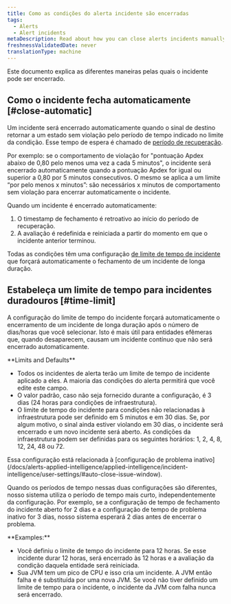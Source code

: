 ```yaml
---
title: Como as condições do alerta incidente são encerradas
tags:
  - Alerts
  - Alert incidents
metaDescription: Read about how you can close alerts incidents manually and automatically.
freshnessValidatedDate: never
translationType: machine
---
```


Este documento explica as diferentes maneiras pelas quais o incidente pode ser encerrado.

## Como o incidente fecha automaticamente [#close-automatic]

Um incidente será encerrado automaticamente quando o sinal de destino retornar a um estado sem violação pelo período de tempo indicado no limite da condição. Esse tempo de espera é chamado de [período de recuperação](/docs/using-new-relic/welcome-new-relic/get-started/glossary#recovery-period).

Por exemplo: se o comportamento de violação for "pontuação Apdex abaixo de 0,80 pelo menos uma vez a cada 5 minutos", o incidente será encerrado automaticamente quando a pontuação Apdex for igual ou superior a 0,80 por 5 minutos consecutivos. O mesmo se aplica a um limite “por pelo menos x minutos”: são necessários x minutos de comportamento sem violação para encerrar automaticamente o incidente.

Quando um incidente é encerrado automaticamente:

1. O timestamp de fechamento é retroativo ao início do período de recuperação.
2. A avaliação é redefinida e reiniciada a partir do momento em que o incidente anterior terminou.

Todas as condições têm uma configuração [de limite de tempo de incidente](#time-limit) que forçará automaticamente o fechamento de um incidente de longa duração.

## Estabeleça um limite de tempo para incidentes duradouros [#time-limit]

A configuração do limite de tempo do incidente forçará automaticamente o encerramento de um incidente de longa duração após o número de dias/horas que você selecionar. Isto é mais útil para entidades efêmeras que, quando desaparecem, causam um incidente contínuo que não será encerrado automaticamente.

<DoNotTranslate>
  **Limits and Defaults**
</DoNotTranslate>

* Todos os incidentes de alerta terão um limite de tempo de incidente aplicado a eles. A maioria das condições do alerta permitirá que você edite este campo.
* O valor padrão, caso não seja fornecido durante a configuração, é 3 dias (24 horas para condições de infraestrutura).
* O limite de tempo do incidente para condições não relacionadas à infraestrutura pode ser definido em 5 minutos e em 30 dias. Se, por algum motivo, o sinal ainda estiver violando em 30 dias, o incidente será encerrado e um novo incidente será aberto. As condições da infraestrutura podem ser definidas para os seguintes horários: 1, 2, 4, 8, 12, 24, 48 ou 72.

<Callout variant="tip">
  Essa configuração está relacionada à [configuração de problema inativo](/docs/alerts-applied-intelligence/applied-intelligence/incident-intelligence/user-settings/#auto-close-issue-window).

  Quando os períodos de tempo nessas duas configurações são diferentes, nosso sistema utiliza o período de tempo mais curto, independentemente da configuração. Por exemplo, se a configuração de tempo de fechamento do incidente aberto for 2 dias e a configuração de tempo de problema inativo for 3 dias, nosso sistema esperará 2 dias antes de encerrar o problema.
</Callout>

<DoNotTranslate>
  **Examples:**
</DoNotTranslate>

* Você definiu o limite de tempo do incidente para 12 horas. Se esse incidente durar 12 horas, será encerrado às 12 horas e a avaliação da condição daquela entidade será reiniciada.
* Sua JVM tem um pico de CPU e isso cria um incidente. A JVM então falha e é substituída por uma nova JVM. Se você não tiver definido um limite de tempo para o incidente, o incidente da JVM com falha nunca será encerrado.
